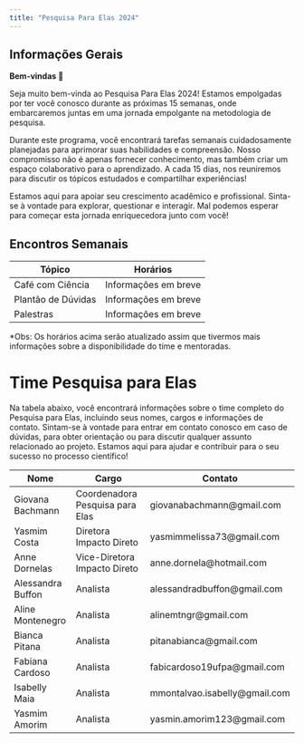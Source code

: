 ```yaml
---
title: "Pesquisa Para Elas 2024"
---
```


## Informações Gerais

**Bem-vindas 💜**

Seja muito bem-vinda ao Pesquisa Para Elas 2024! Estamos empolgadas por ter você conosco durante as próximas 15 semanas, onde embarcaremos juntas em uma jornada empolgante na metodologia de pesquisa.

Durante este programa, você encontrará tarefas semanais cuidadosamente planejadas para aprimorar suas habilidades e compreensão. Nosso compromisso não é apenas fornecer conhecimento, mas também criar um espaço colaborativo para o aprendizado. A cada 15 dias, nos reuniremos para discutir os tópicos estudados e compartilhar experiências!

Estamos aqui para apoiar seu crescimento acadêmico e profissional. Sinta-se à vontade para explorar, questionar e interagir. Mal podemos esperar para começar esta jornada enriquecedora junto com você!

## Encontros Semanais

| Tópico             | Horários               |
|--------------------|------------------------|
|  Café com Ciência  |  Informações em breve  |
| Plantão de Dúvidas | Informações em breve   |
| Palestras          | Informações em breve   |

\*Obs: Os horários acima serão atualizado assim que tivermos mais informações sobre a disponibilidade do time e mentoradas.

# Time Pesquisa para Elas

Na tabela abaixo, você encontrará informações sobre o time completo do Pesquisa para Elas, incluindo seus nomes, cargos e informações de contato. Sintam-se à vontade para entrar em contato conosco em caso de dúvidas, para obter orientação ou para discutir qualquer assunto relacionado ao projeto. Estamos aqui para ajudar e contribuir para o seu sucesso no processo científico!

| Nome              | Cargo                           | Contato                        |
|------------------|----------------------------|---------------------------|
| Giovana Bachmann  | Coordenadora Pesquisa para Elas | giovanabachmann\@gmail.com     |
| Yasmim Costa      | Diretora Impacto Direto         | yasmimmelissa73\@gmail.com     |
| Anne Dornelas     | Vice-Diretora Impacto Direto    | anne.dornela\@hotmail.com      |
| Alessandra Buffon | Analista                        | alessandradbuffon\@gmail.com   |
| Aline Montenegro  | Analista                        | alinemtngr\@gmail.com          |
| Bianca Pitana     | Analista                        | pitanabianca\@gmail.com        |
| Fabiana Cardoso   | Analista                        | fabicardoso19ufpa\@gmail.com   |
| Isabelly Maia     | Analista                        | mmontalvao.isabelly\@gmail.com |
| Yasmim Amorim     | Analista                        | yasmin.amorim123\@gmail.com    |
